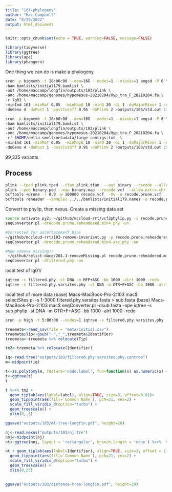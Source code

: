 ```yaml
---
title: "103-phylogeny"
author: "Mac Campbell"
date: "8/29/2022"
output: html_document
---
```


```r
knitr::opts_chunk$set(echo = TRUE, warning=FALSE, message=FALSE)
```

```r
library(tidyverse)
library(ggtree)
library(ape)
library(phangorn)
```

One thing we can do is make a phylogeny. 

```sh
srun -p bigmemh -t 18:00:00 --mem=16G --nodes=1 --ntasks=1 angsd -P 6 \
-bam bamlists/initial179.bamlist \
-out /home/maccamp/longfin/outputs/103/plink \
-anc /home/maccamp/genomes/hypomesus-20210204/Hyp_tra_F_20210204.fa \
-r lg01 \
-minInd 161 -minMaf 0.05  -minMapQ 10 -minQ 20 -GL 1 -doMajorMinor 1 -doMaf 1 -SNP_pval 1e-6 \
-doGeno 4 -doPost 1 -postCutoff 0.95 -doPlink 2 >outputs/103/std.out 2>outputs/103/std.err &
```

```sh
srun -p bigmemh -t 18:00:00 --mem=16G --nodes=1 --ntasks=1 angsd -P 6 \
-bam bamlists/initial179.bamlist \
-out /home/maccamp/longfin/outputs/103/plink \
-anc /home/maccamp/genomes/hypomesus-20210204/Hyp_tra_F_20210204.fa \
-rf $HOME/delta-smelt/metadata/large-contigs.txt  \
-minInd 161 -minMaf 0.05  -minMapQ 10 -minQ 20 -GL 1 -doMajorMinor 1 -doMaf 1 -SNP_pval 1e-6 \
-doGeno 4 -doPost 1 -postCutoff 0.95 -doPlink 2 >outputs/103/std.out 2>outputs/103/std.err &
```

99,335 variants
  
  
## Process


```sh
plink --tped plink.tped --tfam plink.tfam  --out binary --recode --allow-extra-chr --noweb
plink --ped binary.ped --map binary.map --recode vcf --allow-extra-chr -out recode
bcftools +prune -l 0.9 -w 100000 recode.vcf  -Ov -o recode.prune.vcf
bcftools reheader --samples ../../bamlists/initial179.names -o recode.prune.reheadered.vcf recode.prune.vcf

```

Convert to phylip, then nexus. Create a missing data set

```sh
source activate py2; ~/github/mccloud-rrt/vcf2phylip.py -i recode.prune.reheadered.vcf; conda deactivate;
seqConverter.pl -drecode.prune.reheadered.min4.phy -on

#Corrected for ascertainment bias
~/github/mccloud-rrt/103-remove-invariant.py -p recode.prune.reheadered.min4.phy -o recode.prune.reheadered.min4.asc.phy
seqConverter.pl -drecode.prune.reheadered.min4.asc.phy -on

#Now remove missing??
 ~/github/relict-dace/201.1-removeMissing.pl recode.prune.reheadered.min4.asc.phy  > filtered.phy
seqConverter.pl -dfiltered.phy -on
```
   
   local test of lg01/ 
```sh
iqtree -s filtered.phy -st DNA -m MFP+ASC -bb 1000 -alrt 1000 -redo
iqtree -s filtered.phy.varsites.phy -st DNA -m GTR+F+ASC -bb 1000 -alrt 1000 -redo
```

local test of more data
(base) Macs-MacBook-Pro-2:103 mac$ selectSites.pl -s 1-3000 filtered.phy.varsites.fasta  > sub.fasta
(base) Macs-MacBook-Pro-2:103 mac$ seqConverter.pl -dsub.fasta -ope
iqtree -s sub.phylip -st DNA -m GTR+F+ASC -bb 1000 -alrt 1000 -redo


```sh
srun -p high -t 5:00:00 --nodes=1 iqtree -s filtered.phy.varsites.phy -st DNA -m MFP+ASC -bb 1000 -alrt 1000 -T AUTO -redo

```

```r
treemeta<-read_csv(file = "meta/initial.csv")
treemeta$Tip<-gsub("-","_",treemeta$Identifier)
treemeta<-treemeta %>% relocate(Tip) 

tm2<-treemeta %>% relocate(Identifier)
```

```r
iq<-read.tree("outputs/103/filtered.phy.varsites.phy.contree")
m<-midpoint(iq)

t<-as.polytomy(m, feature='node.label', fun=function(x) as.numeric(x) < 75)
t<-ggtree(t)
t
```

```r
t %<+% tm2 +
  geom_tiplab(aes(label=label), align=TRUE, size=3, offset=0.01)+
  geom_tippoint(aes(fill=`Common Name`), pch=21, cex=2) +
  scale_fill_viridis_d(option="turbo") +
  geom_treescale() +
  xlim(0,.5)

ggsave("outputs/103/ml-tree-longfin.pdf", height=20)

```
  



```r
nj<-read.nexus("outputs/103/nj.tre")
nnj<-midpoint(nj)
nt<-ggtree(nnj, layout = 'rectangular', branch.length = 'none') %<+%  treemeta 

```


```r
nt + geom_tiplab(aes(label=Identifier), align=TRUE, size=3, offset = 1)+
  geom_tippoint(aes(fill=`Common Name`), pch=21, cex=2) +
  scale_fill_viridis_d(option="turbo") +
  geom_treescale() +
  xlim(0,25)
  

ggsave("outputs/103/distance-tree-longfin.pdf", height=20)
```
